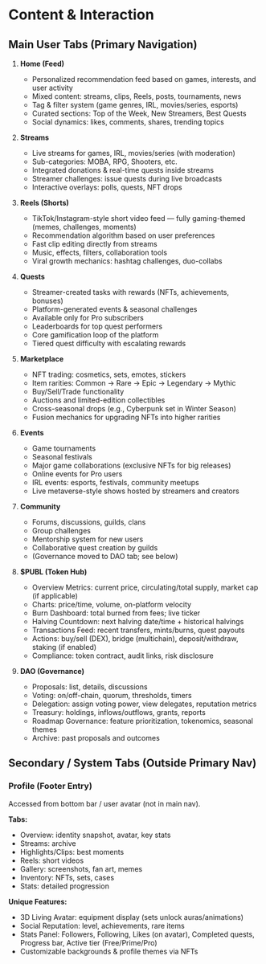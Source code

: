 # Content & Interaction

## Main User Tabs (Primary Navigation)

1.  **Home (Feed)**
    *   Personalized recommendation feed based on games, interests, and user activity
    *   Mixed content: streams, clips, Reels, posts, tournaments, news
    *   Tag & filter system (game genres, IRL, movies/series, esports)
    *   Curated sections: Top of the Week, New Streamers, Best Quests
    *   Social dynamics: likes, comments, shares, trending topics

2.  **Streams**
    *   Live streams for games, IRL, movies/series (with moderation)
    *   Sub-categories: MOBA, RPG, Shooters, etc.
    *   Integrated donations & real-time quests inside streams
    *   Streamer challenges: issue quests during live broadcasts
    *   Interactive overlays: polls, quests, NFT drops

3.  **Reels (Shorts)**
    *   TikTok/Instagram-style short video feed — fully gaming-themed (memes, challenges, moments)
    *   Recommendation algorithm based on user preferences
    *   Fast clip editing directly from streams
    *   Music, effects, filters, collaboration tools
    *   Viral growth mechanics: hashtag challenges, duo-collabs

4.  **Quests**
    *   Streamer-created tasks with rewards (NFTs, achievements, bonuses)
    *   Platform-generated events & seasonal challenges
    *   Available only for Pro subscribers
    *   Leaderboards for top quest performers
    *   Core gamification loop of the platform
    *   Tiered quest difficulty with escalating rewards

5.  **Marketplace**
    *   NFT trading: cosmetics, sets, emotes, stickers
    *   Item rarities: Common → Rare → Epic → Legendary → Mythic
    *   Buy/Sell/Trade functionality
    *   Auctions and limited-edition collectibles
    *   Cross-seasonal drops (e.g., Cyberpunk set in Winter Season)
    *   Fusion mechanics for upgrading NFTs into higher rarities

6.  **Events**
    *   Game tournaments
    *   Seasonal festivals
    *   Major game collaborations (exclusive NFTs for big releases)
    *   Online events for Pro users
    *   IRL events: esports, festivals, community meetups
    *   Live metaverse-style shows hosted by streamers and creators

7.  **Community**
    *   Forums, discussions, guilds, clans
    *   Group challenges
    *   Mentorship system for new users
    *   Collaborative quest creation by guilds
    *   (Governance moved to DAO tab; see below)

8.  **$PUBL (Token Hub)**
    *   Overview Metrics: current price, circulating/total supply, market cap (if applicable)
    *   Charts: price/time, volume, on-platform velocity
    *   Burn Dashboard: total burned from fees; live ticker
    *   Halving Countdown: next halving date/time + historical halvings
    *   Transactions Feed: recent transfers, mints/burns, quest payouts
    *   Actions: buy/sell (DEX), bridge (multichain), deposit/withdraw, staking (if enabled)
    *   Compliance: token contract, audit links, risk disclosure

9.  **DAO (Governance)**
    *   Proposals: list, details, discussions
    *   Voting: on/off-chain, quorum, thresholds, timers
    *   Delegation: assign voting power, view delegates, reputation metrics
    *   Treasury: holdings, inflows/outflows, grants, reports
    *   Roadmap Governance: feature prioritization, tokenomics, seasonal themes
    *   Archive: past proposals and outcomes

## Secondary / System Tabs (Outside Primary Nav)

### Profile (Footer Entry)
Accessed from bottom bar / user avatar (not in main nav).

**Tabs:**
*   Overview: identity snapshot, avatar, key stats
*   Streams: archive
*   Highlights/Clips: best moments
*   Reels: short videos
*   Gallery: screenshots, fan art, memes
*   Inventory: NFTs, sets, cases
*   Stats: detailed progression

**Unique Features:**
*   3D Living Avatar: equipment display (sets unlock auras/animations)
*   Social Reputation: level, achievements, rare items
*   Stats Panel: Followers, Following, Likes (on avatar), Completed quests, Progress bar, Active tier (Free/Prime/Pro)
*   Customizable backgrounds & profile themes via NFTs